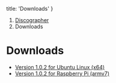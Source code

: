   title: 'Downloads'
}

<nav aria-label="breadcrumb">
  <ol className='breadcrumb'>
    <li className="breadcrumb-item"><a href='/disco'>Discographer</a></li>
    <li className="breadcrumb-item active">Downloads</li>
  </ol>
</nav>

# Downloads

- [Version 1.0.2 for Ubuntu Linux (x64)](/disco-binaries/disco-1.0.2-x64.zip)
- [Version 1.0.2 for Raspberry Pi (armv7)](/disco-binaries/disco-1.0.2-armv7.zip)

